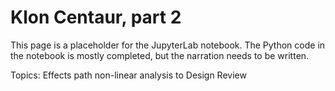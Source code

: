 # Klon Centaur, part 2

This page is a placeholder for the JupyterLab notebook. The Python code in the notebook is mostly completed, but the narration needs to be written.

Topics: Effects path non-linear analysis to Design Review
